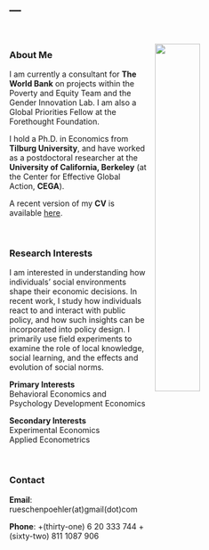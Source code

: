 ---
---


<link rel="stylesheet" href="styles.css" type="text/css">

<img src="pics/JRUE_portrait2.jpg" style="width:40%; border:0px solid; margin-left: 15px; margin-right: 40px; margin-top: 30px; " align="right">

<br>

### About Me

<p>

I am currently a consultant for **The World Bank** on projects within the Poverty and Equity Team and the Gender Innovation Lab. I am also a Global Priorities Fellow at the Forethought Foundation.

I hold a Ph.D. in Economics from **Tilburg University**, and have worked as a postdoctoral researcher at the **University of California, Berkeley** (at the Center for Effective Global Action, **CEGA**).

A recent version of my **CV** is available <a href="files/Rueschenpoehler_CV_May2021.pdf" target="_blank">here</a>.

<br>

### Research Interests    

<p>

I am interested in understanding how individuals' social environments shape their economic decisions. In recent work, I study how individuals react to and interact with public policy, and how such insights can be incorporated into policy design. I primarily use field experiments to examine the role of local knowledge, social learning, and the effects and evolution of social norms.  


**Primary Interests**  
Behavioral Economics and Psychology
Development Economics  

**Secondary Interests**  
Experimental Economics  
Applied Econometrics

<br>


### Contact

<p>

**Email**: rueschenpoehler(at)gmail(dot)com

<p>

**Phone**: +(thirty-one) 6 20 333 744
           +(sixty-two) 811 1087 906
